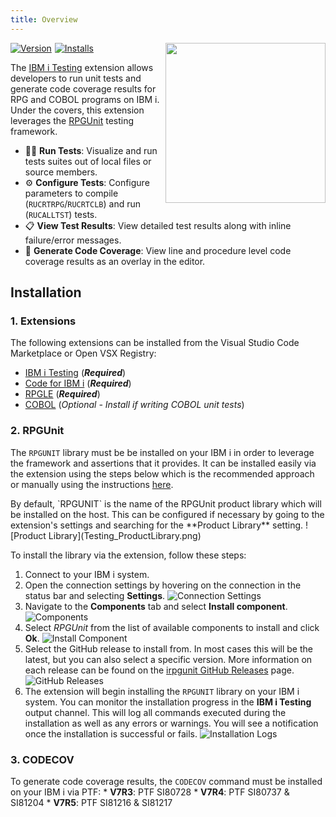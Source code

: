 ```yaml
---
title: Overview
---
```



<img src="https://github.com/IBM/vscode-ibmi-testing/blob/main/icon.png?raw=true" align="right" width="256" height="256" />

<div style="display: flex; gap: 5px; align-items: center;">
  <a href="https://marketplace.visualstudio.com/items?itemName=IBM.vscode-ibmi-testing">
    <img src="https://img.shields.io/visual-studio-marketplace/v/IBM.vscode-ibmi-testing" alt="Version"/>
  </a>
  <a href="https://marketplace.visualstudio.com/items?itemName=IBM.vscode-ibmi-testing">
    <img src="https://img.shields.io/visual-studio-marketplace/i/IBM.vscode-ibmi-testing" alt="Installs"/>
  </a>
</div>

The [IBM i Testing](https://marketplace.visualstudio.com/items?itemName=IBM.vscode-ibmi-testing) extension allows developers to run unit tests and generate code coverage results for RPG and COBOL programs on IBM i. Under the covers, this extension leverages the [RPGUnit](https://irpgunit.sourceforge.io/help) testing framework.

* 👨‍💻 **Run Tests**: Visualize and run tests suites out of local files or source members.
* ⚙️ **Configure Tests**: Configure parameters to compile (`RUCRTRPG`/`RUCRTCLB`) and run (`RUCALLTST`) tests.
* 📋 **View Test Results**: View detailed test results along with inline failure/error messages.
* 🎯 **Generate Code Coverage**: View line and procedure level code coverage results as an overlay in the editor.

## Installation

### 1. Extensions

The following extensions can be installed from the Visual Studio Code Marketplace or Open VSX Registry:
  * [IBM i Testing](https://marketplace.visualstudio.com/items?itemName=IBM.vscode-ibmi-testing) (***Required***)
  * [Code for IBM i](https://marketplace.visualstudio.com/items?itemName=HalcyonTechLtd.code-for-ibmi) (***Required***)
  * [RPGLE](https://marketplace.visualstudio.com/items?itemName=HalcyonTechLtd.vscode-rpgle) (***Required***)
  * [COBOL](https://marketplace.visualstudio.com/items?itemName=bitlang.cobol) (*Optional - Install if writing COBOL unit tests*)

### 2. RPGUnit

The `RPGUNIT` library must be be installed on your IBM i in order to leverage the framework and assertions that it provides. It can be installed easily via the extension using the steps below which is the recommended approach or manually using the instructions [here](https://irpgunit.sourceforge.io/help/).

<Aside type="note">
  By default, `RPGUNIT` is the name of the RPGUnit product library which will be installed on the host. This can be configured if necessary by going to the extension's settings and searching for the **Product Library** setting.
  ![Product Library](Testing_ProductLibrary.png)
</Aside>

To install the library via the extension, follow these steps:

1. Connect to your IBM i system.
2. Open the connection settings by hovering on the connection in the status bar and selecting **Settings**.
  ![Connection Settings](Testing_ConnectionSettings.png)
3. Navigate to the **Components** tab and select **Install component**.
  ![Components](Testing_Components.png)
4. Select *RPGUnit* from the list of available components to install and click **Ok**.
  ![Install Component](Testing_InstallComponent.png)
5. Select the GitHub release to install from. In most cases this will be the latest, but you can also select a specific version. More information on each release can be found on the [irpgunit GitHub Releases](https://github.com/tools-400/irpgunit/releases) page.
  ![GitHub Releases](Testing_GitHubReleases.png)
6. The extension will begin installing the `RPGUNIT` library on your IBM i system. You can monitor the installation progress in the **IBM i Testing** output channel. This will log all commands executed during the installation as well as any errors or warnings. You will see a notification once the installation is successful or fails.
  ![Installation Logs](Testing_InstallationLogs.png)

### 3. CODECOV

To generate code coverage results, the `CODECOV` command must be installed on your IBM i via PTF:
    * **V7R3**: PTF SI80728
    * **V7R4**: PTF SI80737 & SI81204
    * **V7R5**: PTF SI81216 & SI81217